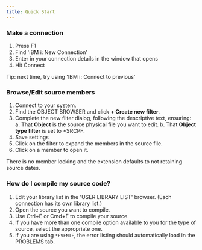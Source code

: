 ```yaml
---
title: Quick Start
---
```



### Make a connection

1. Press F1
2. Find 'IBM i: New Connection'
3. Enter in your connection details in the window that opens
4. Hit Connect

Tip: next time, try using 'IBM i: Connect to previous'

### Browse/Edit source members

1. Connect to your system.
2. Find the OBJECT BROWSER and click **+ Create new filter**.
3. Complete the new filter dialog, following the descriptive text, ensuring:
   a. That **Object** is the source physical file you want to edit.
   b. That  **Object type filter** is set to *SRCPF.
4. Save settings
5. Click on the filter to expand the members in the source file.
6. Click on a member to open it.

<Aside type="note">
   There is no member locking and the extension defaults to not retaining source dates.
</Aside>

### How do I compile my source code?

1. Edit your library list in the 'USER LIBRARY LIST' browser. (Each connection has its own library list.)
2. Open the source you want to compile.
3. Use Ctrl+E or Cmd+E to compile your source.
4. If you have more than one compile option available to you for the type of source, select the appropriate one.
5. If you are using `*EVENTF`, the error listing should automatically load in the PROBLEMS tab.
